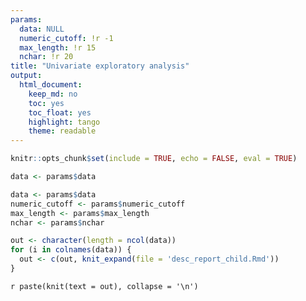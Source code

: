 ```yaml
---
params: 
  data: NULL
  numeric_cutoff: !r -1
  max_length: !r 15
  nchar: !r 20
title: "Univariate exploratory analysis"
output:
  html_document:
    keep_md: no
    toc: yes
    toc_float: yes
    highlight: tango
    theme: readable
---
```


```r
knitr::opts_chunk$set(include = TRUE, echo = FALSE, eval = TRUE)
```

```r
data <- params$data
```

```r
data <- params$data
numeric_cutoff <- params$numeric_cutoff
max_length <- params$max_length
nchar <- params$nchar
```

```r
out <- character(length = ncol(data))
for (i in colnames(data)) {
  out <- c(out, knit_expand(file = 'desc_report_child.Rmd'))
}
```

`r paste(knit(text = out), collapse = '\n')`